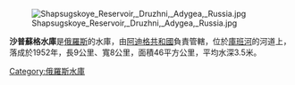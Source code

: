 [[Image:Shapsugskoye_Reservoir,_Druzhni,_Adygea,_Russia.jpg|thumb]]

'''沙普蘇格水庫'''是[[俄羅斯|俄羅斯]]的水庫，由[[阿迪格共和國|阿迪格共和國]]負責管轄，位於[[庫班河|庫班河]]的河道上，落成於1952年，長9公里、寬8公里，面積46平方公里，平均水深3.5米。

{{Russia-geo-stub}}
[[Category:俄羅斯水庫|Category:俄羅斯水庫]]